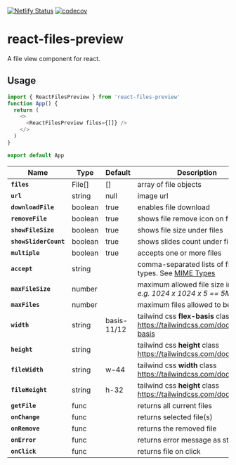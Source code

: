 
[![Netlify Status](https://api.netlify.com/api/v1/badges/f1c6d960-e969-4396-bdaa-33e245a72bf6/deploy-status)](https://app.netlify.com/sites/react-file-view/deploys)&nbsp;[![codecov](https://codecov.io/github/musama619/react-file-view/branch/main/graph/badge.svg?token=iBQkSenXLe)](https://codecov.io/github/musama619/react-file-view)

# react-files-preview
A file view component for react.

## Usage

```js
import { ReactFilesPreview } from 'react-files-preview'
function App() {
  return (
    <>
      <ReactFilesPreview files={[]} />
    </>
  )
}

export default App
```

| Name | Type  |  Default  | Description |
| ------------ | --------- | ------------ | --------- |
| **`files`** |  File[] | [] | array of file objects   |
|  **`url`** | string  | null  |  image url |
|  **`downloadFile`** | boolean  | true  | enables file download |
| **`removeFile`** | boolean  | true  | shows file remove icon on file hover  |
|  **`showFileSize`** | boolean  | true  | shows file size under files  |
|  **`showSliderCount`** | boolean  | true  | shows slides count under file slider  |
|  **`multiple`** | boolean  | true |  accepts one or more files |
|  **`accept`** | string  |   | comma-separated lists of file types. See [MIME Types](https://developer.mozilla.org/en-US/docs/Web/HTTP/Basics_of_HTTP/MIME_types/Common_types)  |
| **`maxFileSize`**  | number  |   |  maximum allowed file size in bytes *e.g. 1024  x 1024 x 5 == 5MB*  |
|  **`maxFiles`** | number  |   |maximum files allowed to be added   |
|  **`width`** | string  | basis-11/12   | tailwind css **flex-basis** class https://tailwindcss.com/docs/flex-basis   |
| **`height`**  | string  |  | tailwind css **height** class https://tailwindcss.com/docs/height  |
| **`fileWidth`**  |  string  |  w-44 |  tailwind css **width** class https://tailwindcss.com/docs/width |
| **`fileHeight`**  | string  | h-32 |  tailwind css **height** class https://tailwindcss.com/docs/height |
|  **`getFile`** | func  |   |  returns all current files  |
| **`onChange`**  | func  |   | returns selected file(s)  |
| **`onRemove`**  | func  |   | returns the removed file  |
|  **`onError`** | func  |   | returns error message as string  |
|  **`onClick`** | func  |   | returns file on click  |